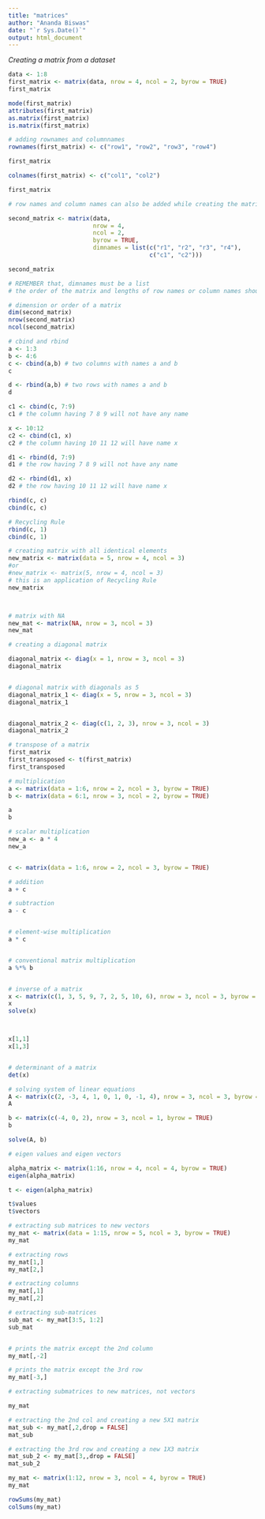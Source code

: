 ```yaml
---
title: "matrices"
author: "Ananda Biswas"
date: "`r Sys.Date()`"
output: html_document
---
```


*Creating a matrix from a dataset*
```r
data <- 1:8
first_matrix <- matrix(data, nrow = 4, ncol = 2, byrow = TRUE)
first_matrix
```
```r
mode(first_matrix)
attributes(first_matrix)
as.matrix(first_matrix)
is.matrix(first_matrix)
```

```r
# adding rownames and columnnames
rownames(first_matrix) <- c("row1", "row2", "row3", "row4")

first_matrix

colnames(first_matrix) <- c("col1", "col2")

first_matrix
```

```r
# row names and column names can also be added while creating the matrix

second_matrix <- matrix(data, 
                        nrow = 4, 
                        ncol = 2, 
                        byrow = TRUE,
                        dimnames = list(c("r1", "r2", "r3", "r4"),
                                        c("c1", "c2")))

second_matrix

# REMEMBER that, dimnames must be a list
# the order of the matrix and lengths of row names or column names should not differ
```

```r
# dimension or order of a matrix
dim(second_matrix)
nrow(second_matrix)
ncol(second_matrix)
```

```r
# cbind and rbind
a <- 1:3
b <- 4:6
c <- cbind(a,b) # two columns with names a and b
c 

d <- rbind(a,b) # two rows with names a and b
d

c1 <- cbind(c, 7:9)
c1 # the column having 7 8 9 will not have any name

x <- 10:12
c2 <- cbind(c1, x)
c2 # the column having 10 11 12 will have name x

d1 <- rbind(d, 7:9)
d1 # the row having 7 8 9 will not have any name

d2 <- rbind(d1, x)
d2 # the row having 10 11 12 will have name x

rbind(c, c)
cbind(c, c)

# Recycling Rule
rbind(c, 1)
cbind(c, 1)
```

```r
# creating matrix with all identical elements
new_matrix <- matrix(data = 5, nrow = 4, ncol = 3)
#or
#new_matrix <- matrix(5, nrow = 4, ncol = 3)
# this is an application of Recycling Rule
new_matrix



# matrix with NA
new_mat <- matrix(NA, nrow = 3, ncol = 3)
new_mat
```

```r
# creating a diagonal matrix

diagonal_matrix <- diag(x = 1, nrow = 3, ncol = 3)
diagonal_matrix


# diagonal matrix with diagonals as 5
diagonal_matrix_1 <- diag(x = 5, nrow = 3, ncol = 3)
diagonal_matrix_1


diagonal_matrix_2 <- diag(c(1, 2, 3), nrow = 3, ncol = 3)
diagonal_matrix_2
```

```r
# transpose of a matrix
first_matrix
first_transposed <- t(first_matrix)
first_transposed
```

```r
# multiplication
a <- matrix(data = 1:6, nrow = 2, ncol = 3, byrow = TRUE)
b <- matrix(data = 6:1, nrow = 3, ncol = 2, byrow = TRUE)

a
b

# scalar multiplication
new_a <- a * 4
new_a


c <- matrix(data = 1:6, nrow = 2, ncol = 3, byrow = TRUE)

# addition
a + c

# subtraction
a - c


# element-wise multiplication
a * c


# conventional matrix multiplication
a %*% b


# inverse of a matrix
x <- matrix(c(1, 3, 5, 9, 7, 2, 5, 10, 6), nrow = 3, ncol = 3, byrow = TRUE)
x
solve(x)



x[1,1]
x[1,3]


# determinant of a matrix
det(x)
```

```r
# solving system of linear equations
A <- matrix(c(2, -3, 4, 1, 0, 1, 0, -1, 4), nrow = 3, ncol = 3, byrow = TRUE)
A

b <- matrix(c(-4, 0, 2), nrow = 3, ncol = 1, byrow = TRUE)
b

solve(A, b)
```

```r
# eigen values and eigen vectors

alpha_matrix <- matrix(1:16, nrow = 4, ncol = 4, byrow = TRUE)
eigen(alpha_matrix)

t <- eigen(alpha_matrix)

t$values
t$vectors
```

```r
# extracting sub matrices to new vectors
my_mat <- matrix(data = 1:15, nrow = 5, ncol = 3, byrow = TRUE)
my_mat

# extracting rows
my_mat[1,]
my_mat[2,]

# extracting columns
my_mat[,1]
my_mat[,2]

# extracting sub-matrices
sub_mat <- my_mat[3:5, 1:2]
sub_mat


# prints the matrix except the 2nd column
my_mat[,-2]

# prints the matrix except the 3rd row
my_mat[-3,]
```


```r
# extracting submatrices to new matrices, not vectors

my_mat

# extracting the 2nd col and creating a new 5X1 matrix
mat_sub <- my_mat[,2,drop = FALSE]
mat_sub

# extracting the 3rd row and creating a new 1X3 matrix
mat_sub_2 <- my_mat[3,,drop = FALSE]
mat_sub_2
```

```r
my_mat <- matrix(1:12, nrow = 3, ncol = 4, byrow = TRUE)
my_mat

rowSums(my_mat)
colSums(my_mat)
```

